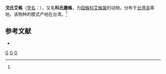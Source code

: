 {{Speciesbox 
| taxon = Cyclosa koi
| binomial_authority = (Tanikawa et Ono, 1993)<ref name='id13613'>{{cite web| url =http://www.bioinfo.cn/db05/BjdwSpecies.php?action=view&id=13613| title =戈氏艾蛛| work =《中国动物物种编目数据库》| publisher =中国科学院微生物研究所| author =中国科学院动物研究所| accessdate =2009-04-28| deadurl =yes| archiveurl =https://web.archive.org/web/20160305045835/http://www.bioinfo.cn/db05/BjdwSpecies.php?action=view&id=13613| archivedate =2016-03-05}}</ref>
}}

'''戈氏艾蛛'''（[[学名|学名]]：{{lang|la|''Cyclosa koi''}}），又名'''科氏塵蛛'''，为[[园蛛科|园蛛科]][[艾蛛属|艾蛛属]]的动物。分布于[[台湾岛|台湾岛]]等地。该物种的模式产地在台湾。<ref name='id13613'/>

== 参考文献 ==
{{reflist}}
* {{TaiBNET| zh=科氏塵蛛 | id=312469 | binomial=Cyclosa koi | authority=Tanikawa & Ono, 1993 | var= | accessdate=2013-01-24}}

{{Taxonbar}}
[[Category:艾蛛属|G]]
[[Category:台灣蜘蛛|G]]
[[Category:_1993年描述的动物|G]]